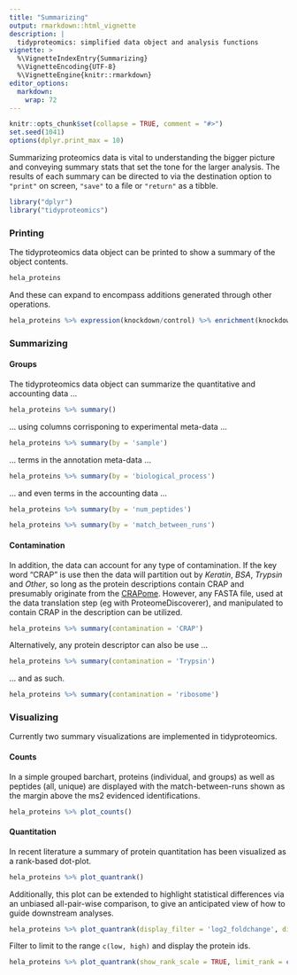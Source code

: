 ```yaml
---
title: "Summarizing"
output: rmarkdown::html_vignette
description: |
  tidyproteomics: simplified data object and analysis functions
vignette: >
  %\VignetteIndexEntry{Summarizing}
  %\VignetteEncoding{UTF-8}
  %\VignetteEngine{knitr::rmarkdown}
editor_options: 
  markdown: 
    wrap: 72
---
```


```r
knitr::opts_chunk$set(collapse = TRUE, comment = "#>")
set.seed(1041)
options(dplyr.print_max = 10)
```

Summarizing proteomics data is vital to understanding the bigger picture
and conveying summary stats that set the tone for the larger analysis.
The results of each summary can be directed to via the destination
option to `"print"` on screen, `"save"` to a file or `"return"` as a
tibble.

```r
library("dplyr")
library("tidyproteomics")
```

### Printing

The tidyproteomics data object can be printed to show a summary of the
object contents.

```r
hela_proteins
```

And these can expand to encompass additions generated through other
operations.

```r
hela_proteins %>% expression(knockdown/control) %>% enrichment(knockdown/control, .terms = 'biological_process')
```

### Summarizing

#### Groups

The tidyproteomics data object can summarize the quantitative and
accounting data ...

```r
hela_proteins %>% summary()
```

... using columns corrisponing to experimental meta-data ...

```r
hela_proteins %>% summary(by = 'sample')
```

... terms in the annotation meta-data ...

```r
hela_proteins %>% summary(by = 'biological_process')
```

... and even terms in the accounting data ...

```r
hela_proteins %>% summary(by = 'num_peptides')
```

```r
hela_proteins %>% summary(by = 'match_between_runs')
```

#### Contamination

In addition, the data can account for any type of contamination. If the
key word "CRAP" is use then the data will partition out by *Keratin*,
*BSA*, *Trypsin* and *Other*, so long as the protein descriptions
contain CRAP and presumably originate from the
[CRAPome](https://reprint-apms.org/?q=chooseworkflow). However, any
FASTA file, used at the data translation step (eg with
ProteomeDiscoverer), and manipulated to contain CRAP in the description
can be utilized.

```r
hela_proteins %>% summary(contamination = 'CRAP')
```

Alternatively, any protein descriptor can also be use ...

```r
hela_proteins %>% summary(contamination = 'Trypsin')
```

... and as such.

```r
hela_proteins %>% summary(contamination = 'ribosome')
```

### Visualizing

Currently two summary visualizations are implemented in tidyproteomics.

#### Counts

In a simple grouped barchart, proteins (individual, and groups) as well
as peptides (all, unique) are displayed with the match-between-runs
shown as the margin above the ms2 evidenced identifications.

```r
hela_proteins %>% plot_counts()
```

#### Quantitation

In recent literature a summary of protein quantitation has been
visualized as a rank-based dot-plot.

```r
hela_proteins %>% plot_quantrank()
```

Additionally, this plot can be extended to highlight statistical
differences via an unbiased all-pair-wise comparison, to give an
anticipated view of how to guide downstream analyses.

```r
hela_proteins %>% plot_quantrank(display_filter = 'log2_foldchange', display_cutoff = 2)
```

Filter to limit to the range `c(low, high)` and display the protein ids.

```r
hela_proteins %>% plot_quantrank(show_rank_scale = TRUE, limit_rank = c(1,25))
```
